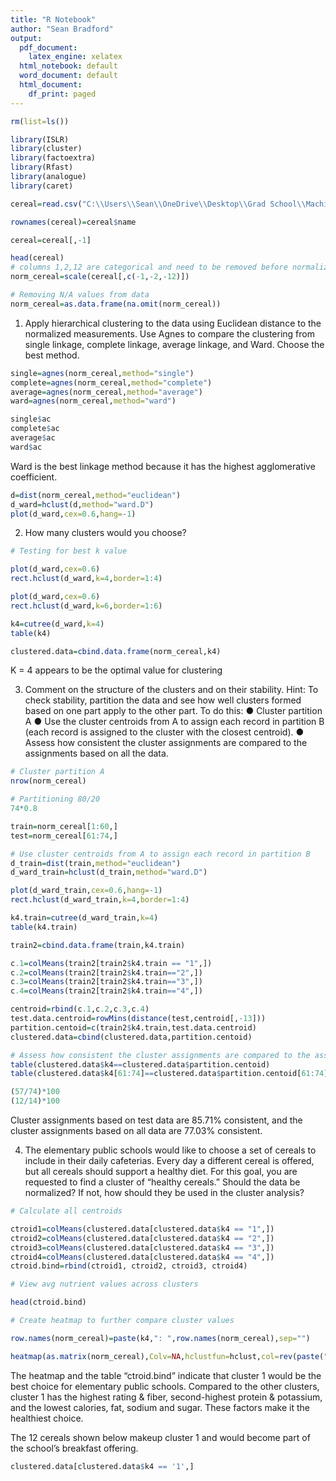 ```yaml
---
title: "R Notebook"
author: "Sean Bradford"
output:
  pdf_document:
    latex_engine: xelatex
  html_notebook: default
  word_document: default
  html_document:
    df_print: paged
---
```


```r
rm(list=ls())

library(ISLR)
library(cluster)
library(factoextra)
library(Rfast)
library(analogue)
library(caret)
```

```r
cereal=read.csv("C:\\Users\\Sean\\OneDrive\\Desktop\\Grad School\\Machine Learning\\Module 8 - Hierarchial Clustering\\Cereals.csv")

rownames(cereal)=cereal$name

cereal=cereal[,-1]

head(cereal)
# columns 1,2,12 are categorical and need to be removed before normalization
norm_cereal=scale(cereal[,c(-1,-2,-12)])

# Removing N/A values from data
norm_cereal=as.data.frame(na.omit(norm_cereal))
```

1. Apply hierarchical clustering to the data using Euclidean distance to the normalized 
measurements. Use Agnes to compare the clustering from single linkage, complete 
linkage, average linkage, and Ward. Choose the best method.

```r
single=agnes(norm_cereal,method="single")
complete=agnes(norm_cereal,method="complete")
average=agnes(norm_cereal,method="average")
ward=agnes(norm_cereal,method="ward")

single$ac
complete$ac
average$ac
ward$ac
```
Ward is the best linkage method because it has the highest agglomerative coefficient.

```r
d=dist(norm_cereal,method="euclidean")
d_ward=hclust(d,method="ward.D")
plot(d_ward,cex=0.6,hang=-1)
```

2. How many clusters would you choose?

```r
# Testing for best k value

plot(d_ward,cex=0.6)
rect.hclust(d_ward,k=4,border=1:4)

plot(d_ward,cex=0.6)
rect.hclust(d_ward,k=6,border=1:6)
```

```r
k4=cutree(d_ward,k=4)
table(k4)

clustered.data=cbind.data.frame(norm_cereal,k4)
```

K = 4 appears to be the optimal value for clustering

3. Comment on the structure of the clusters and on their stability. 
Hint: To check stability, partition the data and see how well clusters formed based on one part apply to the other part. 
To do this:
● Cluster partition A
● Use the cluster centroids from A to assign each record in partition B (each record is assigned to the cluster with the closest centroid).
● Assess how consistent the cluster assignments are compared to the assignments based on all the data.

```r
# Cluster partition A
nrow(norm_cereal)

# Partitioning 80/20
74*0.8

train=norm_cereal[1:60,]
test=norm_cereal[61:74,]
```

```r
# Use cluster centroids from A to assign each record in partition B
d_train=dist(train,method="euclidean")
d_ward_train=hclust(d_train,method="ward.D")

plot(d_ward_train,cex=0.6,hang=-1)
rect.hclust(d_ward_train,k=4,border=1:4)

k4.train=cutree(d_ward_train,k=4)
table(k4.train)

train2=cbind.data.frame(train,k4.train)
```

```r

c.1=colMeans(train2[train2$k4.train == "1",])
c.2=colMeans(train2[train2$k4.train=="2",])
c.3=colMeans(train2[train2$k4.train=="3",])
c.4=colMeans(train2[train2$k4.train=="4",])

centroid=rbind(c.1,c.2,c.3,c.4)
test.data.centroid=rowMins(distance(test,centroid[,-13]))
partition.centoid=c(train2$k4.train,test.data.centroid)
clustered.data=cbind(clustered.data,partition.centoid)
```

```r
# Assess how consistent the cluster assignments are compared to the assignments based on all the data.
table(clustered.data$k4==clustered.data$partition.centoid)
table(clustered.data$k4[61:74]==clustered.data$partition.centoid[61:74])
```

```r
(57/74)*100
(12/14)*100
```
Cluster assignments based on test data are 85.71% consistent, and the cluster assignments based on all data are 77.03% consistent.

4. The elementary public schools would like to choose a set of cereals to include in their daily cafeterias. Every day a different cereal is offered, but all cereals should support a healthy diet. For this goal, you are requested to find a cluster of “healthy cereals.” Should the data be normalized? If not, how should they be used in the cluster analysis?


```r
# Calculate all centroids

ctroid1=colMeans(clustered.data[clustered.data$k4 == "1",])
ctroid2=colMeans(clustered.data[clustered.data$k4 == "2",])
ctroid3=colMeans(clustered.data[clustered.data$k4 == "3",])
ctroid4=colMeans(clustered.data[clustered.data$k4 == "4",])
ctroid.bind=rbind(ctroid1, ctroid2, ctroid3, ctroid4)

```

```r
# View avg nutrient values across clusters

head(ctroid.bind)

# Create heatmap to further compare cluster values

row.names(norm_cereal)=paste(k4,": ",row.names(norm_cereal),sep="")

heatmap(as.matrix(norm_cereal),Colv=NA,hclustfun=hclust,col=rev(paste("gray",1:99,sep="")))

```

The heatmap and the table "ctroid.bind" indicate that cluster 1 would be the best choice for elementary public schools. Compared to the other clusters, cluster 1 has the highest rating & fiber, second-highest protein & potassium, and the lowest calories, fat, sodium and sugar. These factors make it the healthiest choice.

The 12 cereals shown below makeup cluster 1 and would become part of the school's breakfast offering.

```r
clustered.data[clustered.data$k4 == '1',]
```

